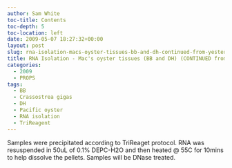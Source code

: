 ```yaml
---
author: Sam White
toc-title: Contents
toc-depth: 5
toc-location: left
date: 2009-05-07 18:27:32+00:00
layout: post
slug: rna-isolation-macs-oyster-tissues-bb-and-dh-continued-from-yesterday
title: RNA Isolation - Mac's oyster tissues (BB and DH) (CONTINUED from yesterday)
categories:
  - 2009
  - PROPS
tags:
  - BB
  - Crassostrea gigas
  - DH
  - Pacific oyster
  - RNA isolation
  - TriReagent
---
```


Samples were precipitated according to TriReaget protocol. RNA was resuspended in 50uL of 0.1% DEPC-H2O and then heated @ 55C for 10mins to help dissolve the pellets. Samples will be DNase treated.
